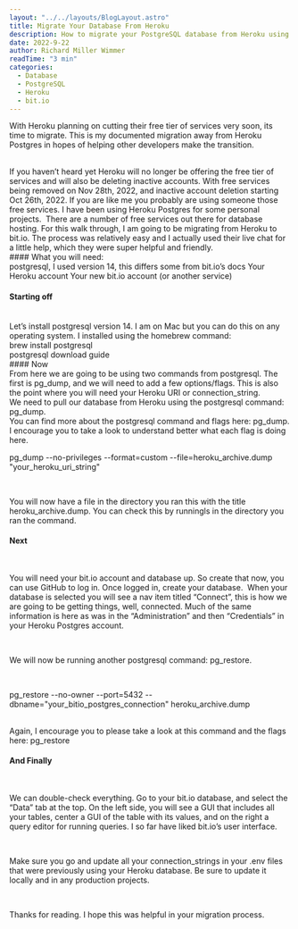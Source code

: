 ```yaml
---
layout: "../../layouts/BlogLayout.astro"
title: Migrate Your Database From Heroku
description: How to migrate your PostgreSQL database from Heroku using postgresql cli and bit.io.
date: 2022-9-22
author: Richard Miller Wimmer
readTime: "3 min"
categories:
  - Database
  - PostgreSQL
  - Heroku
  - bit.io
---
```


With Heroku planning on cutting their free tier of services very soon, its time to migrate. This is my documented migration away from Heroku Postgres in hopes of helping other developers make the transition.

<br />
If you haven’t heard yet Heroku will no longer be offering the free tier of services
and will also be deleting inactive accounts. With free services being removed on
Nov 28th, 2022, and inactive account deletion starting Oct 26th, 2022. If you are
like me you probably are using someone those free services. I have been using Heroku
Postgres for some personal projects.  There are a number of free services out there
for database hosting. For this walk through, I am going to be migrating from Heroku
to bit.io. The process was relatively easy and I actually used their live chat for
a little help, which they were super helpful and friendly.

<br />
#### What you will need: 
<br />
postgresql, I used version 14, this differs some from bit.io’s docs Your Heroku account
Your new bit.io account (or another service)

#### Starting off

<br />
Let’s install postgresql version 14. I am on Mac but you can do this on any operating
system. I installed using the homebrew command:
<br />
brew install postgresql
<br />
postgresql download guide
<br />
#### Now
<br />
From here we are going to be using two commands from postgresql. The first is pg_dump,
and we will need to add a few options/flags. This is also the point where you will
need your Heroku URI or connection_string.
<br />
We need to pull our database from Heroku using the postgresql command: pg_dump.
<br />
You can find more about the postgresql command and flags here: pg_dump. I encourage
you to take a look to understand better what each flag is doing here.
<br />

pg_dump --no-privileges --format=custom --file=heroku_archive.dump "your_heroku_uri_string"

<br />

You will now have a file in the directory you ran this with the title heroku_archive.dump. You can check this by runningls in the directory you ran the command.

#### Next

<br />

You will need your bit.io account and database up. So create that now, you can use GitHub to log in. Once logged in, create your database.  When your database is selected you will see a nav item titled “Connect”, this is how we are going to be getting things, well, connected. Much of the same information is here as was in the “Administration” and then “Credentials” in your Heroku Postgres account.

<br />

We will now be running another postgresql command: pg_restore.

<br />

pg_restore --no-owner --port=5432 --dbname="your_bitio_postgres_connection" heroku_archive.dump

<br />
Again, I encourage you to please take a look at this command and the flags here:
pg_restore 
<br />

#### And Finally

<br />

We can double-check everything. Go to your bit.io database, and select the “Data” tab at the top. On the left side, you will see a GUI that includes all your tables, center a GUI of the table with its values, and on the right a query editor for running queries. I so far have liked bit.io’s user interface.

<br />

Make sure you go and update all your connection_strings in your .env files that were previously using your Heroku database. Be sure to update it locally and in any production projects.

<br />

Thanks for reading. I hope this was helpful in your migration process.
